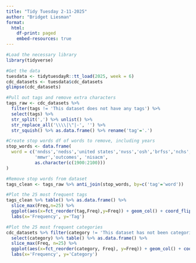 ```yaml
---
title: "Tidy Tuesday 2-11-2025"
author: "Bridget Liesman"
format: 
  html:
    df-print: paged
    embed-resources: true
---
```


```r
#Load the necessary library
library(tidyverse)

#Get the data
tuesdata <- tidytuesdayR::tt_load(2025, week = 6)
cdc_datasets <- tuesdata$cdc_datasets
glimpse(cdc_datasets)
```

```r
#Pull out tags and remove extra characters
tags_raw <- cdc_datasets %>% 
  filter(tags != 'This dataset does not have any tags') %>% 
  select(tags) %>%
  str_split(',') %>% unlist() %>%
  str_replace_all('\\\\|\"|-', '') %>%
  str_squish() %>% as.data.frame() %>% rename('tag'='.')

#Create stop words df of words to remove, including years
stop_words <- data.frame(
  word = c('nndss','nedss','united states','nvss','osh','brfss','nchs','netss','survey',
           'mmwr','outcomes', 'nisacm',
           as.character(c(1900:2100)))
)

#Remove stop words from dataset
tags_clean <- tags_raw %>% anti_join(stop_words, by=c('tag'='word'))

#Plot the 25 most frequent tags
tags_clean %>% table() %>% as.data.frame() %>% 
  slice_max(Freq,n=25) %>%
  ggplot(aes(x=fct_reorder(tag,Freq),y=Freq)) + geom_col() + coord_flip() +
  labs(x='Frequency', y='Tag')
```

```r
#Plot the 25 most frequent categories
cdc_datasets %>% filter(category != 'This dataset has not been categorized') %>% 
  select(category) %>% table() %>% as.data.frame() %>%
  slice_max(Freq, n=25) %>%
  ggplot(aes(x=fct_reorder(category, Freq), y=Freq)) + geom_col() + coord_flip() +
  labs(x='Frequency', y='Category')
```
